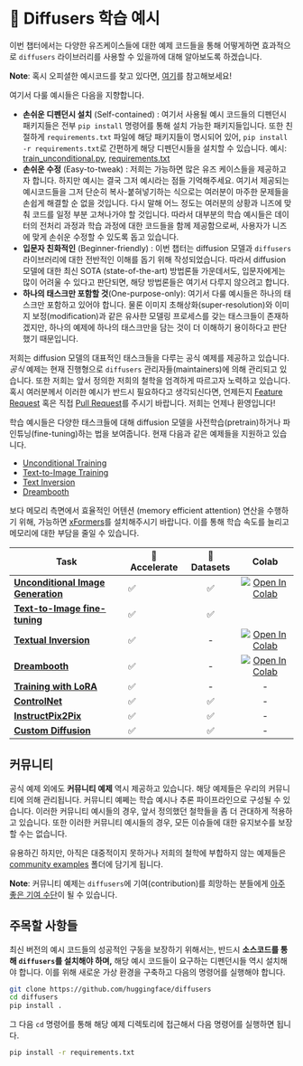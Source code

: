 <!--Copyright 2022 The HuggingFace Team. All rights reserved.

Licensed under the Apache License, Version 2.0 (the "License"); you may not use this file except in compliance with
the License. You may obtain a copy of the License at

http://www.apache.org/licenses/LICENSE-2.0

Unless required by applicable law or agreed to in writing, software distributed under the License is distributed on
an "AS IS" BASIS, WITHOUT WARRANTIES OR CONDITIONS OF ANY KIND, either express or implied. See the License for the
specific language governing permissions and limitations under the License.
-->

# 🧨 Diffusers 학습 예시

이번 챕터에서는 다양한 유즈케이스들에 대한 예제 코드들을 통해 어떻게하면 효과적으로 `diffusers` 라이브러리를 사용할 수 있을까에 대해 알아보도록 하겠습니다. 

**Note**: 혹시 오피셜한 예시코드를 찾고 있다면, [여기](https://github.com/huggingface/diffusers/tree/main/src/diffusers/pipelines)를 참고해보세요!

여기서 다룰 예시들은 다음을 지향합니다.

- **손쉬운 디펜던시 설치** (Self-contained) : 여기서 사용될 예시 코드들의 디펜던시 패키지들은 전부 `pip install` 명령어를 통해 설치 가능한 패키지들입니다. 또한 친절하게 `requirements.txt` 파일에 해당 패키지들이 명시되어 있어, `pip install -r requirements.txt`로 간편하게 해당 디펜던시들을 설치할 수 있습니다. 예시: [train_unconditional.py](https://github.com/huggingface/diffusers/blob/main/examples/unconditional_image_generation/train_unconditional.py), [requirements.txt](https://github.com/huggingface/diffusers/blob/main/examples/unconditional_image_generation/requirements.txt) 
- **손쉬운 수정** (Easy-to-tweak) : 저희는 가능하면 많은 유즈 케이스들을 제공하고자 합니다. 하지만 예시는 결국 그저 예시라는 점들 기억해주세요. 여기서 제공되는 예시코드들을 그저 단순히 복사-붙혀넣기하는 식으로는 여러분이 마주한 문제들을 손쉽게 해결할 순 없을 것입니다. 다시 말해 어느 정도는 여러분의 상황과 니즈에 맞춰 코드를 일정 부분 고쳐나가야 할 것입니다. 따라서 대부분의 학습 예시들은 데이터의 전처리 과정과 학습 과정에 대한 코드들을 함께 제공함으로써, 사용자가 니즈에 맞게 손쉬운 수정할 수 있도록 돕고 있습니다.
- **입문자 친화적인** (Beginner-friendly) : 이번 챕터는 diffusion 모델과 `diffusers` 라이브러리에 대한 전반적인 이해를 돕기 위해 작성되었습니다. 따라서 diffusion 모델에 대한 최신 SOTA (state-of-the-art) 방법론들 가운데서도, 입문자에게는 많이 어려울 수 있다고 판단되면, 해당 방법론들은 여기서 다루지 않으려고 합니다.
- **하나의 태스크만 포함할 것**(One-purpose-only): 여기서 다룰 예시들은 하나의 태스크만 포함하고 있어야 합니다. 물론 이미지 초해상화(super-resolution)와 이미지 보정(modification)과 같은 유사한 모델링 프로세스를 갖는 태스크들이 존재하겠지만, 하나의 예제에 하나의 태스크만을 담는 것이 더 이해하기 용이하다고 판단했기 때문입니다.



저희는 diffusion 모델의 대표적인 태스크들을 다루는 공식 예제를 제공하고 있습니다. *공식* 예제는 현재 진행형으로 `diffusers` 관리자들(maintainers)에 의해 관리되고 있습니다. 또한 저희는 앞서 정의한 저희의 철학을 엄격하게 따르고자 노력하고 있습니다. 혹시 여러분께서 이러한 예시가 반드시 필요하다고 생각되신다면, 언제든지 [Feature Request](https://github.com/huggingface/diffusers/issues/new?assignees=&labels=&template=feature_request.md&title=) 혹은 직접 [Pull Request](https://github.com/huggingface/diffusers/compare)를 주시기 바랍니다. 저희는 언제나 환영입니다!

학습 예시들은 다양한 태스크들에 대해 diffusion 모델을 사전학습(pretrain)하거나 파인튜닝(fine-tuning)하는 법을 보여줍니다. 현재 다음과 같은 예제들을 지원하고 있습니다.

- [Unconditional Training](./unconditional_training)
- [Text-to-Image Training](./text2image)
- [Text Inversion](./text_inversion)
- [Dreambooth](./dreambooth)

보다 메모리 측면에서 효율적인 어텐션 (memory efficient attention) 연산을 수행하기 위해, 가능하면 [xFormers](../optimization/xformers)를 설치해주시기 바랍니다. 이를 통해 학습 속도를 늘리고 메모리에 대한 부담을 줄일 수 있습니다.

| Task | 🤗 Accelerate | 🤗 Datasets | Colab
|---|---|:---:|:---:|
| [**Unconditional Image Generation**](./unconditional_training) | ✅ | ✅ | [![Open In Colab](https://colab.research.google.com/assets/colab-badge.svg)](https://colab.research.google.com/github/huggingface/notebooks/blob/main/diffusers/training_example.ipynb)
| [**Text-to-Image fine-tuning**](./text2image) | ✅ | ✅ | 
| [**Textual Inversion**](./text_inversion) | ✅ | - | [![Open In Colab](https://colab.research.google.com/assets/colab-badge.svg)](https://colab.research.google.com/github/huggingface/notebooks/blob/main/diffusers/sd_textual_inversion_training.ipynb)
| [**Dreambooth**](./dreambooth) | ✅ | - | [![Open In Colab](https://colab.research.google.com/assets/colab-badge.svg)](https://colab.research.google.com/github/huggingface/notebooks/blob/main/diffusers/sd_dreambooth_training.ipynb)
| [**Training with LoRA**](./lora) | ✅ | - | - |
| [**ControlNet**](./controlnet) | ✅ | ✅ | - |
| [**InstructPix2Pix**](./instructpix2pix) | ✅ | ✅ | - |
| [**Custom Diffusion**](./custom_diffusion) | ✅ | ✅ | - |


## 커뮤니티

공식 예제 외에도 **커뮤니티 예제** 역시 제공하고 있습니다. 해당 예제들은 우리의 커뮤니티에 의해 관리됩니다. 커뮤니티 예쩨는 학습 예시나 추론 파이프라인으로 구성될 수 있습니다. 이러한 커뮤니티 예시들의 경우,  앞서 정의했던 철학들을 좀 더 관대하게 적용하고 있습니다. 또한 이러한 커뮤니티 예시들의 경우, 모든 이슈들에 대한 유지보수를 보장할 수는 없습니다.

유용하긴 하지만, 아직은 대중적이지 못하거나 저희의 철학에 부합하지 않는 예제들은 [community examples](https://github.com/huggingface/diffusers/tree/main/examples/community) 폴더에 담기게 됩니다.

**Note**: 커뮤니티 예제는 `diffusers`에 기여(contribution)를 희망하는 분들에게 [아주 좋은 기여 수단](https://github.com/huggingface/diffusers/issues?q=is%3Aopen+is%3Aissue+label%3A%22good+first+issue%22)이 될 수 있습니다.

## 주목할 사항들

최신 버전의 예시 코드들의 성공적인 구동을 보장하기 위해서는, 반드시 **소스코드를 통해 `diffusers`를 설치해야 하며,** 해당 예시 코드들이 요구하는 디펜던시들 역시 설치해야 합니다. 이를 위해 새로운 가상 환경을 구축하고 다음의 명령어를 실행해야 합니다.

```bash
git clone https://github.com/huggingface/diffusers
cd diffusers
pip install .
```

그 다음 `cd` 명령어를 통해 해당 예제 디렉토리에 접근해서 다음 명령어를 실행하면 됩니다.

```bash
pip install -r requirements.txt
```
